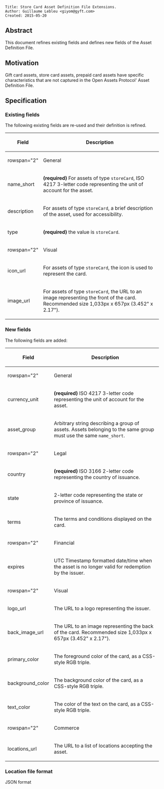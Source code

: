 <pre>
Title: Store Card Asset Definition File Extensions.
Author: Guillaume Lebleu <giyom@gyft.com>
Created: 2015-05-20
</pre>

== Abstract ==

This document refines existing fields and defines new fields of the Asset Definition File.

== Motivation ==

Gift card assets, store card assets, prepaid card assets have specific characteristics that are not captured in the Open Assets Protocol' Asset Definition File.

== Specification ==

=== Existing fields ===

The following existing fields are re-used and their definition is refined.

{| class="wikitable"
! Field !! Description
|-
!rowspan="2"|| General
|-
! name_short || '''(required)''' For assets of type <code>storeCard</code>, ISO 4217 3-letter code representing the unit of account for the asset.
|-
! description || For assets of type <code>storeCard</code>, a brief description of the asset, used for accessibility.
|-
! type || '''(required)''' the value is <code>storeCard</code>.
|- 
!rowspan="2"|| Visual
|-
! icon_url || For assets of type <code>storeCard</code>, the icon is used to represent the card.
|-
! image_url || For assets of type <code>storeCard</code>, the URL to an image representing the front of the card. Recommended size 1,033px x 657px (3.452" x 2.17").
|}

=== New fields ===

The following fields are added:

{| class="wikitable"
! Field !! Description
|-
!rowspan="2"|| General
|-
! currency_unit || '''(required)''' ISO 4217 3-letter code representing the unit of account for the asset.
|-
! asset_group || Arbitrary string describing a group of assets. Assets belonging to the same group must use the same <code>name_short</code>.
|-
!rowspan="2"|| Legal
|-
! country || '''(required)''' ISO 3166 2-letter code representing the country of issuance.
|-
! state || 2-letter code representing the state or province of issuance.
|-
! terms || The terms and conditions displayed on the card.
|-
!rowspan="2"|| Financial
|-
! expires || UTC Timestamp formatted date/time when the asset is no longer valid for redemption by the issuer.
|-
!rowspan="2"|| Visual
|-
! logo_url || The URL to a logo representing the issuer.
|-
! back_image_url || The URL to an image representing the back of the card. Recommended size 1,033px x 657px (3.452" x 2.17").
|-
! primary_color || The foreground color of the card, as a CSS-style RGB triple.
|-
! background_color || The background color of the card, as a CSS-style RGB triple.
|-
! text_color || The color of the text on the card, as a CSS-style RGB triple.
|-
!rowspan="2"|| Commerce
|-
! locations_url || The URL to a list of locations accepting the asset.
|}

=== Location file format ===

JSON format

